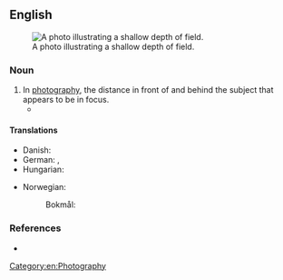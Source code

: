 ==English==
{{wikipedia}}
[[Image:DOF-ShallowDepthofField.jpg|thumb|right|A photo illustrating a shallow depth of field.]]

===Noun===
{{en-noun|~|depths of field}}

# In [[photography]], the distance in front of and behind the subject that appears to be in focus.
#* {{quote-journal|en|year=2013|month=July-August|author=[http://www.americanscientist.org/authors/detail/catherine-clabby Catherine Clabby]
|magazine={{w|American Scientist}}|title=[http://www.americanscientist.org/issues/pub/2013/4/focus-on-everything Focus on Everything]
|passage=Not long ago, it was difficult to produce photographs of tiny creatures with every part in focus. That’s because the lenses that are excellent at magnifying tiny subjects produce a narrow '''depth of field'''. A photo processing technique called focus stacking has changed that.}}

====Translations====
{{trans-top|distance in focus}}
* Danish: {{t|da|dybdeskarphed|c}}
* German: {{t|de|Schärfentiefe|f}}, {{t|de|Tiefenschärfe|f}}
* Hungarian: {{t|hu|mélységélesség}}
{{trans-mid}}
* Norwegian:
*: Bokmål: {{t|nb|dybdeskarphet|m|f}}
{{trans-bottom}}

===References===
* {{R:Lexico}}

[[Category:en:Photography]]